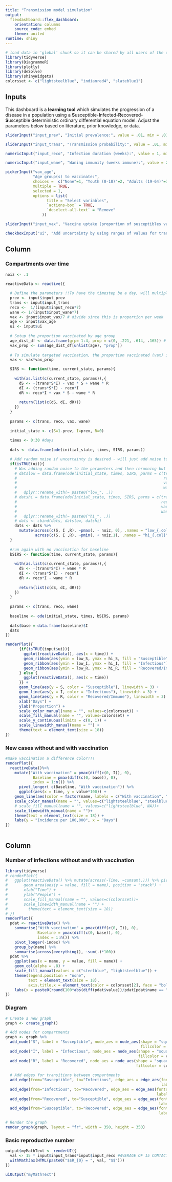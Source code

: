 ```yaml
---
title: "Transmission model simulation"
output: 
  flexdashboard::flex_dashboard:
    orientation: columns
    source_code: embed
    theme: united
runtime: shiny
---
```


```r
# load data in 'global' chunk so it can be shared by all users of the dashboard
library(tidyverse)
library(DiagrammeR)
library(plotly)
library(deSolve)
library(shinyWidgets)
colorsset <- c("lightsteelblue", "indianred4", "slateblue1")
```

## Inputs {.sidebar}

This dashboard is a **learning tool** which simulates the progression of a disease in a population using a **S**usceptible-**I**nfected-**R**ecovered-**S**usceptible deterministic ordinary differential equation model. Adjust the parameters below based on literature, prior knowledge, or data.


```r
sliderInput("input_prev", "Initial prevalence:", value = .01, min = .01, max = 1, step = .1)

sliderInput("input_trans", "Transmission probability:", value = .01, min = 0, max = 1, step = .1)

numericInput("input_reco", "Infection duration (weeks):", value = 1, min = 0)

numericInput("input_wane", "Waning immunity (weeks immune):", value = 2, min = 0)

pickerInput("vax_age",
            "Age group(s) to vaccinate:",
            choices =  c("None"=1, "Youth (0-18)"=2, "Adults (19-64)"=3, "Older adults (65+)"=4),
            multiple = TRUE,
            selected = 1,
            options = list(
                  title = "Select variables",
                  `actions-box` = TRUE,
                  `deselect-all-text` = "Remove"
                ))

sliderInput("input_vax", "Vaccine uptake (proportion of susceptibles vaccinated each week):", value = 0, min = 0, max = 1, step = .1)

checkboxInput("ui", "Add uncertainty by using ranges of values for transmission probability instead of a fixed value", value = FALSE)
```


Column
-------------------------------------
### Compartments over time
```r
noiz <- .1
    
reactiveData <- reactive({

  # Define the parameters !!To have the timestep be a day, will multiply the week values by 7
  prev <- input$input_prev
  trans <- input$input_trans
  reco <-  1/(input$input_reco*7)
  wane <- 1/(input$input_wane*7)
  vax <- input$input_vax/7 # divide since this is proportion per week
  age <- input$vax_age
  ui <- input$ui
  
  # Setup the proportion vaccinated by age group
  age_dist_df <- data.frame(grp= 1:4, prop = c(0, .221, .614, .165)) # distribution of population taken from Census 2022
  vax_prop <- sum(age_dist_df[unlist(age), "prop"])
  
  # To simulate targeted vaccination, the proportion vaccinated (vax) is multiplied by the proportion of the population being targeted (vax_age). 
  vax <- vax*vax_prop

  SIRS <- function(time, current_state, params){
    
    with(as.list(c(current_state, params)),{
      dS <- -(trans*S*I) - vax * S + wane * R
      dI <- (trans*S*I) - reco*I 
      dR <- reco*I + vax * S - wane * R
      
      return(list(c(dS, dI, dR)))
    })
  }
  
  params <- c(trans, reco, vax, wane)
  
  initial_state <- c(S=1-prev, I=prev, R=0)
  
  times <- 0:30 #days
  
  dats <- data.frame(ode(initial_state, times, SIRS, params))

  # Add random noise if uncertainty is desired - will just add noise to the transmission probability since least likely to be known
  if(isTRUE(ui)){
    # Was adding random noise to the parameters and then rerunning but the intervals were crossing over the point estimate and not making sense so simplified
    # datslow = data.frame(ode(initial_state, times, SIRS, parms = c(trans = pmax(trans - noiz,0), 
    #                                                                reco = pmax(reco - noiz,0), 
    #                                                                vax, 
    #                                                                wane = pmax(wane - noiz,0)))) %>%
    #   dplyr::rename_with(~ paste0("low_", .))
    # datshi = data.frame(ode(initial_state, times, SIRS, parms = c(trans = pmin(trans + noiz, 1), 
    #                                                               reco = pmin(reco + noiz, 1), 
    #                                                               vax, 
    #                                                               wane = pmin(wane + noiz, 1)))) %>%
    #   dplyr::rename_with(~ paste0("hi_", .))
    # dats <- cbind(dats, datslow, datshi)
    dats <- dats %>% 
      mutate(across(c(S, I ,R), ~pmax(. - noiz, 0), .names = "low_{.col}"),
             across(c(S, I ,R), ~pmin(. + noiz,1), .names = "hi_{.col}"))
  }
  
  #run again with no vaccination for baseline
  bSIRS <- function(time, current_state, params){
    
    with(as.list(c(current_state, params)),{
      dS <- -(trans*S*I) + wane * R
      dI <- (trans*S*I) - reco*I 
      dR <- reco*I - wane * R
      
      return(list(c(dS, dI, dR)))
    })
  }
  
  params <- c(trans, reco, wane)
  
  baseline <- ode(initial_state, times, bSIRS, params)
  
  dats$base = data.frame(baseline)$I
  dats
})

renderPlot({
      {if(isTRUE(input$ui)){
        ggplot(reactiveData(), aes(x = time)) +
        geom_ribbon(aes(ymin = low_S, ymax = hi_S, fill = "Susceptible"), alpha = .5) +
        geom_ribbon(aes(ymin = low_I, ymax = hi_I, fill = "Infectious"), alpha = .5) +
        geom_ribbon(aes(ymin = low_R, ymax = hi_R, fill = "Recovered/Immune"), alpha = .5)
      } else {
        ggplot(reactiveData(), aes(x = time))
      }} +
      geom_line(aes(y = S, color = "Susceptible"), linewidth = 3) +
      geom_line(aes(y = I, color = "Infectious"), linewidth = 3) +
      geom_line(aes(y = R, color = "Recovered/Immune"), linewidth = 3) +
      xlab("Days") +
      ylab("Proportion") +
      scale_color_manual(name = "", values=c(colorsset)) +
      scale_fill_manual(name = "", values=colorsset) + 
      scale_y_continuous(limits = c(0, 1)) +
      scale_linewidth_manual(name = "") +
      theme(text = element_text(size = 18))
})
```

### New cases without and with vaccination

```r
#make vaccination a difference color!!!
renderPlot({
  reactiveData()%>%
    mutate("With vaccination" = pmax(diff(c(0, I)), 0),
            Baseline = pmax(diff(c(0, base)), 0),
            index = 1:n()) %>%
      pivot_longer( c(Baseline, "With vaccination")) %>%
      ggplot(aes(x = time, y = value*100)) +
    geom_line(aes(color = factor(name, labels = c("With vaccination", "Baseline"), levels = c("With vaccination", "Baseline"))), linewidth = 3) +
    scale_color_manual(name = "", values=c("lightsteelblue", "steelblue"))+
    # scale_fill_manual(name = "", values=c("lightsteelblue", NA))+
    scale_linewidth_manual(name = "")+
    theme(text = element_text(size = 18)) +
    labs(y = "Incidence per 100,000", x = "Days")
})
 
```

Column
-------------------------------------

### Number of infections without and with vaccination

```r
library(tidyverse)
# renderPlot({
#   ggplot(reactiveData() %>% mutate(across(-Time, ~cumsum(.))) %>% pivot_longer(-Time), aes(x = Time)) +
#       geom_area(aes(y = value, fill = name), position = "stack") +
#       xlab("Time") +
#       ylab("People") +
#       scale_fill_manual(name = "", values=c(colorsset))+
#       scale_linewidth_manual(name = "") +
#         theme(text = element_text(size = 18))
# })
renderPlot({
  pdat <- reactiveData() %>% 
    summarise("With vaccination" = pmax(diff(c(0, I)), 0),
              Baseline = pmax(diff(c(0, base)), 0), 
              index = 1:n()) %>%
    pivot_longer(-index) %>% 
    group_by(name) %>%
    summarise(across(everything(), ~sum(.)*100)) 
  pdat %>% 
    ggplot(aes(x = name, y = value, fill = name)) + 
    geom_col(alpha = .8) + 
    scale_fill_manual(values = c("steelblue", "lightsteelblue")) + 
    theme(legend.position = "none", 
          text = element_text(size = 18), 
          axis.title.x = element_text(color = colorsset[2], face = "bold")) +
    labs(x = paste0(round(100*abs(diff(pdat$value))/pdat[pdat$name == "Baseline","value"]) ,"% reduction in cases"), y = "Number of infections\nper 100,000")
})
```

### Diagram

```r
# Create a new graph
graph <- create_graph()

# Add nodes for compartments
graph <- graph %>%
  add_node("S", label = "Susceptible", node_aes = node_aes(shape = "square", 
                                                           fillcolor = colorsset[3], fontsize = 5, color = "white")) %>%
  add_node("I", label = "Infectious", node_aes = node_aes(shape = "square", 
                                                          fillcolor = colorsset[1], fontsize = 5, color = "white")) %>%
  add_node("R", label = "Recovered", node_aes = node_aes(shape = "square", 
                                                         fillcolor = colorsset[2], fontsize = 5, color = "white")) %>% 
  
  # Add edges for transitions between compartments
  add_edge(from="Susceptible", to="Infectious", edge_aes = edge_aes(fontsize = 3, 
                                                                    label = "Transmission probability")) %>%
  add_edge(from="Infectious", to="Recovered", edge_aes = edge_aes(fontsize = 3, 
                                                                  label = "1/Infection duration")) %>% 
  add_edge(from="Recovered", to="Susceptible", edge_aes = edge_aes(fontsize = 3, 
                                                                   label = "Waning immunity")) %>% 
  add_edge(from="Susceptible", to="Recovered", edge_aes = edge_aes(fontsize = 3, 
                                                                   label = "Vaccine uptake")) 

# Render the graph
render_graph(graph, layout = "fr", width = 350, height = 350)
```

### Basic reproductive number {data-height=125}

<!-- $$ -->
<!-- R_{0} = \ \ \ \ \  \ \ \ \ \ \  \ \ \ \ \ \ \alpha\ \ \ \ \ \ \  \ \ \ \ \ *\ \ \ \ \ \ \  \ \ \ \ \  1/\gamma \  \ \ \ \ \ \ \ \ \ \ * \ \ \ \ \ \  \ \ \ \ \ \beta \\ \ \ \ \ \ \ \ \ \ \ \ \ \ \ \ \ \ \ \ \ \ \ \ \ \ \ \ \ \ \ \ \ \ \ \ \ \ \ \ \ \ \ \ \ \ \ \ \ \ \ Contact\ rate \ \ \ \ \ Infection\ duration \ \ \ \ \ \ Transmission\ probability -->
<!-- $$ -->

```r
output$myMathText <- renderUI({
  val <- 15 * input$input_trans*input$input_reco #AVERAGE OF 15 CONTACTS PER DAY
  withMathJax(HTML(paste0("$$R_{0} = ", val, "$$")))
})

uiOutput("myMathText")
```